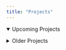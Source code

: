 ```yaml
---
title: "Projects"
---
```


::: {=html}
<details open>
<summary>Upcoming Projects</summary>

<div class="projects-grid">
  <!--
  <article class="project-card">
    <h3>
      <a
        href="projects/new_project.html"
        target="_blank"
        class="btn project-title"
      >
        My New Awesome Project
      </a>
    </h3>
    <img
      src="images/new_project_thumbnail.png"
      alt="My New Awesome Project"
      class="project-pic"
      loading="lazy"
    />
  </article>
  -->
  <!-- Copy & paste the above block (remove the <!-- -->
</div>
</details>

<details>
<summary>Older Projects</summary>

<div class="projects-grid">
  <article class="project-card">
    <h3>
      <a
        href="projects/ca_oil_spill_2008.html"
        target="_blank"
        class="btn project-title"
      >
        California Oil Spill (2008)
      </a>
    </h3>
    <img
      src="images/caoilspill.png"
      alt="California Oil Spill"
      class="project-pic"
      loading="lazy"
    />
  </article>

  <article class="project-card">
    <h3>
      <a
        href="projects/sentiment_analysis.html"
        target="_blank"
        class="btn project-title"
      >
        Sentiment Analysis
      </a>
    </h3>
    <img
      src="images/sentiment_analysis_words.png"
      alt="Sentiment Analysis"
      class="project-pic"
      loading="lazy"
    />
  </article>
  <article class="project-card">
    <h3>
      <a
        href="projects/binary_logistic_regression.html"
        target="_blank"
        class="btn project-title"
      >
        Binary Logistic Analysis
      </a>
    </h3>
    <img
      src="images/blr.png"
      alt="Binary Logistic Analysis"
      class="project-pic"
      loading="lazy"
    />
  </article>

  <article class="project-card">
    <h3>
      <a
        href="projects/narjes_mathlouthi_snowshoe_report.html"
        target="_blank"
        class="btn project-title"
      >
        Juvenile Snowhare Count
      </a>
    </h3>
    <img
      src="images/map_of_bonanza_creek_alaska.png"
      alt="Juvenile Snowhare Count"
      class="project-pic"
      loading="lazy"
    />
  </article>
  
<article class="project-card">
    <h3>
      <a
        href="projects/fish_passage.html"
        target="_blank"
        class="btn project-title"
      >
        Willamette Falls Fish Passage
      </a>
    </h3>
    <img
      src="images/willamette_falls_map.png"
      alt="Willamette Falls Fish Passage"
      class="project-pic"
      loading="lazy"
    />
  </article>
  
</div>
</details>
:::


